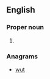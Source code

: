 ==English==

===Proper noun===
{{en-proper noun}}

# {{context|US|labor union|lang=en}} {{initialism of|[[w:Transport Workers Union|Transport Workers Union]]|lang=en}}

===Anagrams===
* [[wut#English|wut]]